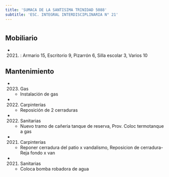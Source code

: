 ```yaml
---
title: 'SUMACA DE LA SANTISIMA TRINIDAD 5088'
subtitle: 'ESC. INTEGRAL INTERDISCIPLINARIA N° 21'
---
```


#


## Mobiliario

*  (2021) : Armario 15, Escritorio 9, Pizarrón 6, Silla escolar 3, Varios 10 





## Mantenimiento

*  (2023) Gas 
    + Instalación de gas

*  (2022) Carpinterías 
    + Reposición de 2 cerraduras

*  (2022) Sanitarias 
    + Nuevo tramo de cañeria tanque de reserva, Prov. Coloc  termotanque a gas

*  (2021) Carpinterías 
    + Reponer cerradura del patio x vandalismo, Reposicion de cerradura-Reja fondo x van

*  (2021) Sanitarias 
    + Coloca bomba robadora de agua



